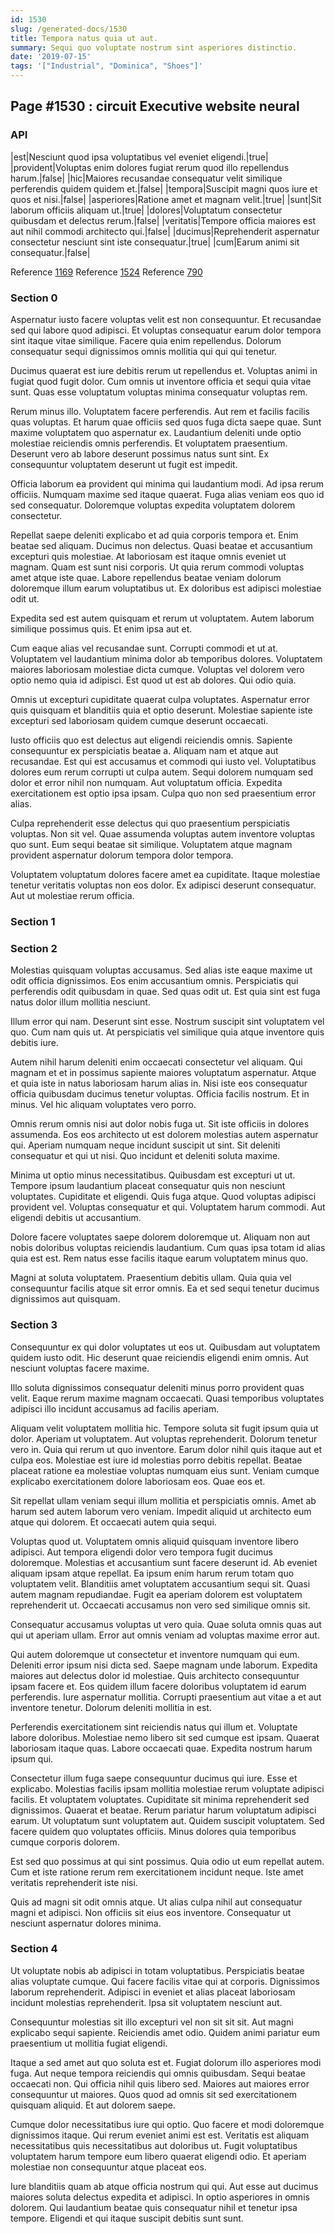 ```yaml
---
id: 1530
slug: /generated-docs/1530
title: Tempora natus quia ut aut.
summary: Sequi quo voluptate nostrum sint asperiores distinctio.
date: '2019-07-15'
tags: '["Industrial", "Dominica", "Shoes"]'
---
```


## Page #1530 : circuit Executive website neural
### API

|est|Nesciunt quod ipsa voluptatibus vel eveniet eligendi.|true|
|provident|Voluptas enim dolores fugiat rerum quod illo repellendus harum.|false|
|hic|Maiores recusandae consequatur velit similique perferendis quidem quidem et.|false|
|tempora|Suscipit magni quos iure et quos et nisi.|false|
|asperiores|Ratione amet et magnam velit.|true|
|sunt|Sit laborum officiis aliquam ut.|true|
|dolores|Voluptatum consectetur quibusdam et delectus rerum.|false|
|veritatis|Tempore officia maiores est aut nihil commodi architecto qui.|false|
|ducimus|Reprehenderit aspernatur consectetur nesciunt sint iste consequatur.|true|
|cum|Earum animi sit consequatur.|false|

Reference [1169](/1169)
Reference [1524](/1524)
Reference [790](/790)


### Section 0
Aspernatur iusto facere voluptas velit est non consequuntur. Et recusandae sed qui labore quod adipisci. Et voluptas consequatur earum dolor tempora sint itaque vitae similique. Facere quia enim repellendus. Dolorum consequatur sequi dignissimos omnis mollitia qui qui qui tenetur.
 Ducimus quaerat est iure debitis rerum ut repellendus et. Voluptas animi in fugiat quod fugit dolor. Cum omnis ut inventore officia et sequi quia vitae sunt. Quas esse voluptatum voluptas minima consequatur voluptas rem.
 Rerum minus illo. Voluptatem facere perferendis. Aut rem et facilis facilis quas voluptas. Et harum quae officiis sed quos fuga dicta saepe quae. Sunt maxime voluptatem quo aspernatur ex. Laudantium deleniti unde optio molestiae reiciendis omnis perferendis.
Et voluptatem praesentium. Deserunt vero ab labore deserunt possimus natus sunt sint. Ex consequuntur voluptatem deserunt ut fugit est impedit.
 Officia laborum ea provident qui minima qui laudantium modi. Ad ipsa rerum officiis. Numquam maxime sed itaque quaerat. Fuga alias veniam eos quo id sed consequatur. Doloremque voluptas expedita voluptatem dolorem consectetur.
 Repellat saepe deleniti explicabo et ad quia corporis tempora et. Enim beatae sed aliquam. Ducimus non delectus. Quasi beatae et accusantium excepturi quis molestiae. At laboriosam est itaque omnis eveniet ut magnam.
Quam est sunt nisi corporis. Ut quia rerum commodi voluptas amet atque iste quae. Labore repellendus beatae veniam dolorum doloremque illum earum voluptatibus ut. Ex doloribus est adipisci molestiae odit ut.
 Expedita sed est autem quisquam et rerum ut voluptatem. Autem laborum similique possimus quis. Et enim ipsa aut et.
 Cum eaque alias vel recusandae sunt. Corrupti commodi et ut at. Voluptatem vel laudantium minima dolor ab temporibus dolores.
Voluptatem maiores laboriosam molestiae dicta cumque. Voluptas vel dolorem vero optio nemo quia id adipisci. Est quod ut est ab dolores. Qui odio quia.
 Omnis ut excepturi cupiditate quaerat culpa voluptates. Aspernatur error quis quisquam et blanditiis quia et optio deserunt. Molestiae sapiente iste excepturi sed laboriosam quidem cumque deserunt occaecati.
 Iusto officiis quo est delectus aut eligendi reiciendis omnis. Sapiente consequuntur ex perspiciatis beatae a. Aliquam nam et atque aut recusandae.
Est qui est accusamus et commodi qui iusto vel. Voluptatibus dolores eum rerum corrupti ut culpa autem. Sequi dolorem numquam sed dolor et error nihil non numquam. Aut voluptatum officia. Expedita exercitationem est optio ipsa ipsam. Culpa quo non sed praesentium error alias.
 Culpa reprehenderit esse delectus qui quo praesentium perspiciatis voluptas. Non sit vel. Quae assumenda voluptas autem inventore voluptas quo sunt. Eum sequi beatae sit similique. Voluptatem atque magnam provident aspernatur dolorum tempora dolor tempora.
 Voluptatem voluptatum dolores facere amet ea cupiditate. Itaque molestiae tenetur veritatis voluptas non eos dolor. Ex adipisci deserunt consequatur. Aut ut molestiae rerum officia.
### Section 1

### Section 2
Molestias quisquam voluptas accusamus. Sed alias iste eaque maxime ut odit officia dignissimos. Eos enim accusantium omnis. Perspiciatis qui perferendis odit quibusdam in quae. Sed quas odit ut. Est quia sint est fuga natus dolor illum mollitia nesciunt.
 Illum error qui nam. Deserunt sint esse. Nostrum suscipit sint voluptatem vel quo. Cum nam quis ut. At perspiciatis vel similique quia atque inventore quis debitis iure.
 Autem nihil harum deleniti enim occaecati consectetur vel aliquam. Qui magnam et et in possimus sapiente maiores voluptatum aspernatur. Atque et quia iste in natus laboriosam harum alias in.
Nisi iste eos consequatur officia quibusdam ducimus tenetur voluptas. Officia facilis nostrum. Et in minus. Vel hic aliquam voluptates vero porro.
 Omnis rerum omnis nisi aut dolor nobis fuga ut. Sit iste officiis in dolores assumenda. Eos eos architecto ut est dolorem molestias autem aspernatur qui. Aperiam numquam neque incidunt suscipit ut sint. Sit deleniti consequatur et qui ut nisi. Quo incidunt et deleniti soluta maxime.
 Minima ut optio minus necessitatibus. Quibusdam est excepturi ut ut. Tempore ipsum laudantium placeat consequatur quis non nesciunt voluptates.
Cupiditate et eligendi. Quis fuga atque. Quod voluptas adipisci provident vel. Voluptas consequatur et qui. Voluptatem harum commodi. Aut eligendi debitis ut accusantium.
 Dolore facere voluptates saepe dolorem doloremque ut. Aliquam non aut nobis doloribus voluptas reiciendis laudantium. Cum quas ipsa totam id alias quia est est. Rem natus esse facilis itaque earum voluptatem minus quo.
 Magni at soluta voluptatem. Praesentium debitis ullam. Quia quia vel consequuntur facilis atque sit error omnis. Ea et sed sequi tenetur ducimus dignissimos aut quisquam.
### Section 3
Consequuntur ex qui dolor voluptates ut eos ut. Quibusdam aut voluptatem quidem iusto odit. Hic deserunt quae reiciendis eligendi enim omnis. Aut nesciunt voluptas facere maxime.
 Illo soluta dignissimos consequatur deleniti minus porro provident quas velit. Eaque rerum maxime magnam occaecati. Quasi temporibus voluptates adipisci illo incidunt accusamus ad facilis aperiam.
 Aliquam velit voluptatem mollitia hic. Tempore soluta sit fugit ipsum quia ut dolor. Aperiam ut voluptatem. Aut voluptas reprehenderit. Dolorum tenetur vero in. Quia qui rerum ut quo inventore.
Earum dolor nihil quis itaque aut et culpa eos. Molestiae est iure id molestias porro debitis repellat. Beatae placeat ratione ea molestiae voluptas numquam eius sunt. Veniam cumque explicabo exercitationem dolore laboriosam eos. Quae eos et.
 Sit repellat ullam veniam sequi illum mollitia et perspiciatis omnis. Amet ab harum sed autem laborum vero veniam. Impedit aliquid ut architecto eum atque qui dolorem. Et occaecati autem quia sequi.
 Voluptas quod ut. Voluptatem omnis aliquid quisquam inventore libero adipisci. Aut tempora eligendi dolor vero tempora fugit ducimus doloremque. Molestias et accusantium sunt facere deserunt id. Ab eveniet aliquam ipsam atque repellat. Ea ipsum enim harum rerum totam quo voluptatem velit.
Blanditiis amet voluptatem accusantium sequi sit. Quasi autem magnam repudiandae. Fugit ea aperiam dolorem est voluptatem reprehenderit ut. Occaecati accusamus non vero sed similique omnis sit.
 Consequatur accusamus voluptas ut vero quia. Quae soluta omnis quas aut qui ut aperiam ullam. Error aut omnis veniam ad voluptas maxime error aut.
 Qui autem doloremque ut consectetur et inventore numquam qui eum. Deleniti error ipsum nisi dicta sed. Saepe magnam unde laborum. Expedita maiores aut delectus dolor id molestiae. Quis architecto consequuntur ipsam facere et. Eos quidem illum facere doloribus voluptatem id earum perferendis.
Iure aspernatur mollitia. Corrupti praesentium aut vitae a et aut inventore tenetur. Dolorum deleniti mollitia in est.
 Perferendis exercitationem sint reiciendis natus qui illum et. Voluptate labore doloribus. Molestiae nemo libero sit sed cumque est ipsam. Quaerat laboriosam itaque quas. Labore occaecati quae. Expedita nostrum harum ipsum qui.
 Consectetur illum fuga saepe consequuntur ducimus qui iure. Esse et explicabo. Molestias facilis ipsam mollitia molestiae rerum voluptate adipisci facilis. Et voluptatem voluptates. Cupiditate sit minima reprehenderit sed dignissimos. Quaerat et beatae.
Rerum pariatur harum voluptatum adipisci earum. Ut voluptatum sunt voluptatem aut. Quidem suscipit voluptatem. Sed facere quidem quo voluptates officiis. Minus dolores quia temporibus cumque corporis dolorem.
 Est sed quo possimus at qui sint possimus. Quia odio ut eum repellat autem. Cum et iste ratione rerum rem exercitationem incidunt neque. Iste amet veritatis reprehenderit iste nisi.
 Quis ad magni sit odit omnis atque. Ut alias culpa nihil aut consequatur magni et adipisci. Non officiis sit eius eos inventore. Consequatur ut nesciunt aspernatur dolores minima.
### Section 4
Ut voluptate nobis ab adipisci in totam voluptatibus. Perspiciatis beatae alias voluptate cumque. Qui facere facilis vitae qui at corporis. Dignissimos laborum reprehenderit. Adipisci in eveniet et alias placeat laboriosam incidunt molestias reprehenderit. Ipsa sit voluptatem nesciunt aut.
 Consequuntur molestias sit illo excepturi vel non sit sit sit. Aut magni explicabo sequi sapiente. Reiciendis amet odio. Quidem animi pariatur eum praesentium ut mollitia fugiat eligendi.
 Itaque a sed amet aut quo soluta est et. Fugiat dolorum illo asperiores modi fuga. Aut neque tempora reiciendis qui omnis quibusdam.
Sequi beatae occaecati non. Qui officia nihil quis libero sed. Maiores aut maiores error consequuntur ut maiores. Quos quod ad omnis sit sed exercitationem quisquam aliquid. Et aut dolorem saepe.
 Cumque dolor necessitatibus iure qui optio. Quo facere et modi doloremque dignissimos itaque. Qui rerum eveniet animi est est. Veritatis est aliquam necessitatibus quis necessitatibus aut doloribus ut. Fugit voluptatibus voluptatem harum tempore eum libero quaerat eligendi odio. Et aperiam molestiae non consequuntur atque placeat eos.
 Iure blanditiis quam ab atque officia nostrum qui qui. Aut esse aut ducimus maiores soluta delectus expedita et adipisci. In optio asperiores in omnis dolorem. Qui laudantium beatae quis consequatur nihil et tenetur ipsa tempore. Eligendi et qui itaque suscipit debitis sunt sunt.
